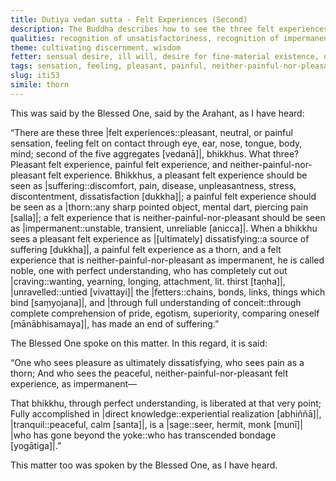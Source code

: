 ```yaml
---
title: Dutiya vedan sutta - Felt Experiences (Second)
description: The Buddha describes how to see the three felt experiences that are experienced on contact through the sense doors - pleasant, painful, and neither-painful-nor-pleasant.
qualities: recognition of unsatisfactoriness, recognition of impermanence, suffering, complete comprehension
theme: cultivating discernment, wisdom
fetter: sensual desire, ill will, desire for fine-material existence, desire for immaterial existence, conceit, ignorance
tags: sensation, feeling, pleasant, painful, neither-painful-nor-pleasant, dissatisfaction, discontentment, impermanence, tranquil, conceit, fetters, directly knowing sage, discernment, yoke, iti, iti50-99
slug: iti53
simile: thorn
---
```


This was said by the Blessed One, said by the Arahant, as I have heard:

“There are these three |felt experiences::pleasant, neutral, or painful sensation, feeling felt on contact through eye, ear, nose, tongue, body, mind; second of the five aggregates [vedanā]|, bhikkhus. What three? Pleasant felt experience, painful felt experience, and neither-painful-nor-pleasant felt experience. Bhikkhus, a pleasant felt experience should be seen as |suffering::discomfort, pain, disease, unpleasantness, stress, discontentment, dissatisfaction [dukkha]|; a painful felt experience should be seen as a |thorn::any sharp pointed object, mental dart, piercing pain [salla]|; a felt experience that is neither-painful-nor-pleasant should be seen as |impermanent::unstable, transient, unreliable [anicca]|. When a bhikkhu sees a pleasant felt experience as |[ultimately] dissatisfying::a source of suffering [dukkha]|, a painful felt experience as a thorn, and a felt experience that is neither-painful-nor-pleasant as impermanent, he is called noble, one with perfect understanding, who has completely cut out |craving::wanting, yearning, longing, attachment, lit. thirst [taṇha]|, |unravelled::untied [vivattayi]| the |fetters::chains, bonds, links, things which bind [saṃyojana]|, and |through full understanding of conceit::through complete comprehension of pride, egotism, superiority, comparing oneself [mānābhisamaya]|, has made an end of suffering.”

The Blessed One spoke on this matter. In this regard, it is said:

“One who sees pleasure as ultimately dissatisfying,
who sees pain as a thorn;
And who sees the peaceful, neither-painful-nor-pleasant felt experience,
as impermanent—

That bhikkhu, through perfect understanding,
is liberated at that very point;
Fully accomplished in |direct knowledge::experiential realization [abhiññā]|, |tranquil::peaceful, calm [santa]|,
is a |sage::seer, hermit, monk [munī]| |who has gone beyond the yoke::who has transcended bondage [yogātiga]|.”

This matter too was spoken by the Blessed One, as I have heard.